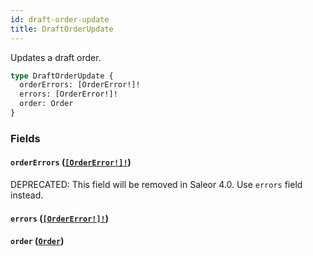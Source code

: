 ```yaml
---
id: draft-order-update
title: DraftOrderUpdate
---
```


Updates a draft order.

```graphql
type DraftOrderUpdate {
  orderErrors: [OrderError!]!
  errors: [OrderError!]!
  order: Order
}
```

### Fields

#### `orderErrors` ([`[OrderError!]!`](/docs/developer/api-reference/objects/order-error))

<span class="badge badge--warning">DEPRECATED: This field will be removed in Saleor 4.0. Use `errors` field instead.</span>

#### `errors` ([`[OrderError!]!`](/docs/developer/api-reference/objects/order-error))

#### `order` ([`Order`](/docs/developer/api-reference/objects/order))
